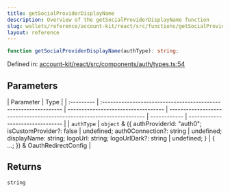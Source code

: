 ```yaml
---
title: getSocialProviderDisplayName
description: Overview of the getSocialProviderDisplayName function
slug: wallets/reference/account-kit/react/src/functions/getSocialProviderDisplayName
layout: reference
---
```


```ts
function getSocialProviderDisplayName(authType): string;
```

Defined in: [account-kit/react/src/components/auth/types.ts:54](https://github.com/alchemyplatform/aa-sdk/blob/923a52171f7246172caf350853843e6680197da9/account-kit/react/src/components/auth/types.ts#L54)

## Parameters

| Parameter  | Type                                                             |
| :--------- | :--------------------------------------------------------------- | ----------------------------------- | --------------------------------------------------------------------- | ------------ | -------------------------------- |
| `authType` | `object` & (\{ authProviderId: "auth0"; isCustomProvider?: false | undefined; auth0Connection?: string | undefined; displayName: string; logoUrl: string; logoUrlDark?: string | undefined; } | \{ ...; }) & OauthRedirectConfig |

## Returns

`string`
